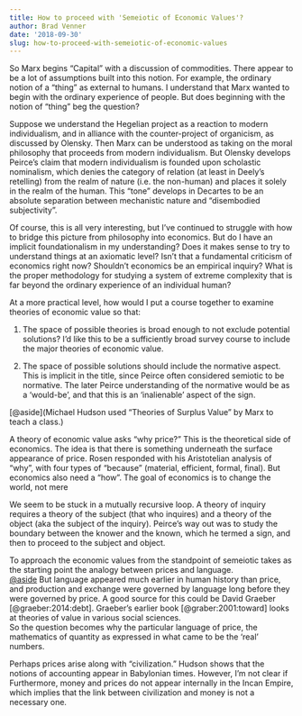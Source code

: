 ```yaml
---
title: How to proceed with 'Semeiotic of Economic Values'?
author: Brad Venner
date: '2018-09-30'
slug: how-to-proceed-with-semeiotic-of-economic-values
---
```


So Marx begins "Capital" with a discussion of commodities.  There appear to be a lot of assumptions built into this notion.  For example, the ordinary notion of a "thing" as external to humans.  I understand that Marx wanted to begin with the ordinary experience of people.  But does beginning with the notion of "thing" beg the question?

Suppose we understand the Hegelian project as a reaction to modern individualism, and in alliance with the counter-project of organicism, as discussed by Olensky.  Then Marx can be understood as taking on the moral philosophy that proceeds from modern individualism.  But Olensky develops Peirce's claim that modern individualism is founded upon scholastic nominalism, which denies the category of relation (at least in Deely's retelling) from the realm of nature (i.e. the non-human) and places it solely in the realm of the human.  This "tone" develops in Decartes to be an absolute separation between mechanistic nature and "disembodied subjectivity".  

Of course, this is all very interesting, but I've continued to struggle with how to bridge this picture from philosophy into economics.  But do I have an implicit foundationalism in my understanding?  Does it makes sense to try to understand things at an axiomatic level?  Isn't that a fundamental criticism of economics right now?  Shouldn't economics be an empirical inquiry?  What is the proper methodology for studying a system of extreme complexity that is far beyond the ordinary experience of an individual human?  

At a more practical level, how would I put a course together to examine theories of economic value so that:

1.  The space of possible theories is broad enough to not exclude potential solutions?  I'd like this to be a sufficiently broad survey course to include the major theories of economic value.

2.  The space of possible solutions should include the normative aspect.  This  is implicit in the title, since Peirce often considered semiotic to be normative.  The later Peirce understanding of the normative would be as a 'would-be', and that this is an 'inalienable' aspect of the sign.

[@aside](Michael Hudson used "Theories of Surplus Value" by Marx to teach a class.)

A theory of economic value asks "why price?"  This is the theoretical side of economics.  The idea is that there is something underneath the surface appearance of price.   Rosen responded with his Aristotelian analysis of "why", with four types of "because" (material, efficient, formal, final).  But economics also need a "how".  The goal of economics is to change the world, not mere

We seem to be stuck in a mutually recursive loop.  A theory of inquiry requires a theory of the subject (that who inquires) and a theory of the object (aka the subject of the inquiry).  Peirce's way out was to study the boundary between the knower and the known, which he termed a sign, and then to proceed to the subject and object.  

To approach the economic values from the standpoint of semeiotic takes as the starting point the analogy between prices and language.  
[@aside](Murphy pointed out an early Jesuit take on this idea)
But language appeared much earlier in human history than price, and production and exchange were governed by language long before they were governed by price.  A good source for this could be David Graeber [@graeber:2014:debt].  Graeber's earlier book [@graber:2001:toward] looks at theories of value in various social sciences.  
So the question becomes why the particular language of price, the mathematics of quantity as expressed in what came to be the 'real' numbers.  

Perhaps prices arise along with "civilization."  Hudson shows that the notions of accounting appear in Babylonian times.  However, I'm not clear if  Furthermore, money and prices do not appear internally in the Incan Empire, which implies that the link between civilization and money is not a necessary one.   
